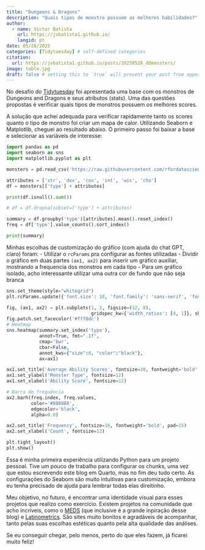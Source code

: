 ```yaml
---
title: "Dungeons & Dragons"
description: "Quais tipos de monstro possuem as melhores habilidades?"
author:
  - name: Victor Batista
    url: https://jvbatista1.github.io/
    langid: pt
date: 05/28/2025
categories: [Tidytuesday] # self-defined categories
citation: 
  url: https://jvbatista1.github.io/posts/20250528_ddmonsters/ 
image: table.jpg
draft: false # setting this to `true` will prevent your post from appearing on your listing page until you're ready!
---
```


No desafio do [Tidytuesday](https://github.com/rfordatascience/tidytuesday/blob/main/data/2025/2025-05-27/readme.md){target="_blank"} foi apresentada uma base com os monstros de Dungeons and Dragons e seus atributos (stats). Uma das questões propostas é verificar quais tipos de monstros possuem os melhores scores.

A solução que achei adequada para verificar rapidamente tanto os scores quanto o tipo de monstro foi criar um mapa de calor. Utilizando Seaborn e Matplotlib, cheguei ao resultado abaixo. O primeiro passo foi baixar a base e selecionar as variáveis de interesse:

```python
import pandas as pd
import seaborn as sns
import matplotlib.pyplot as plt

monsters = pd.read_csv('https://raw.githubusercontent.com/rfordatascience/tidytuesday/main/data/2025/2025-05-27/monsters.csv')

attributes = ['str', 'dex', 'con', 'int', 'wis', 'cha']
df = monsters[['type'] + attributes]

print(df.isnull().sum())

# df = df.dropna(subset=['type'] + attributes)

summary = df.groupby('type')[attributes].mean().reset_index()
freq = df['type'].value_counts().sort_index()

print(summary)
```

Minhas escolhas de customização do gráfico (com ajuda do chat GPT, claro) foram:
- Utilizar o `rcParams` pra configurar as fontes utilizadas
- Dividir o gráfico em duas partes `(ax1, ax2)` para inserir um gráfico auxiliar, mostrando a frequencia dos monstros em cada tipo
- Para um gráfico isolado, acho interessante utilizar uma outra cor de fundo que não seja branca

```python
sns.set_theme(style="whitegrid")
plt.rcParams.update({'font.size': 10, 'font.family': 'sans-serif', 'font.sans-serif': 'Tahoma'})

fig, (ax1, ax2) = plt.subplots(1, 2, figsize=(12, 8),
                               gridspec_kw={'width_ratios': [4, 1]}, sharey=True)
fig.patch.set_facecolor('#fff8dc')  
# Heatmap
sns.heatmap(summary.set_index('type'),
            annot=True, fmt=".1f",
            cmap='bwr',
            cbar=False,
            annot_kws={"size":8, "color":"black"},
            ax=ax1)

ax1.set_title('Average Ability Scores', fontsize=30, fontweight='bold', pad=15)
ax1.set_ylabel('Monster Type', fontsize=12)
ax1.set_xlabel('Ability Score', fontsize=12)

# Barra de frequência
ax2.barh(freq.index, freq.values,
         color='#888888',
         edgecolor='black',
         alpha=0.8)

ax2.set_title('Frequency', fontsize=16, fontweight='bold', pad=15)
ax2.set_xlabel('Count', fontsize=12)

plt.tight_layout()
plt.show()
```

Essa é minha primeira experiência utilizando Python para um projeto pessoal. Tive um pouco de trabalho para configurar os chunks, uma vez que estou escrevendo este blog em Quarto, mas no fim deu tudo certo. As configurações do Seaborn são muito intuitivas para customização, embora eu tenha precisado de ajuda para lembrar todas elas direitinho.

Meu objetivo, no futuro, é encontrar uma identidade visual para esses projetos que realizo como exercício. Existem projetos na comunidade que acho incríveis, como o [MEDS](https://bren.ucsb.edu/masters-programs/master-environmental-data-science) (que inclusive é a grande inpiração desse blog) e [Latinometrics](https://latinometrics.com). São sites muito bonitos e agradáveis de acompanhar, tanto pelas suas escolhas estéticas quanto pela alta qualidade das análises.

Se eu conseguir chegar, pelo menos, perto do que eles fazem, já ficarei muito feliz!